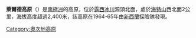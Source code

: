 '''萊爾德高原'''（{{lang-en|Laird Plateau}}）是[[南極洲|南極洲]]的高原，位於[[露西冰川|露西冰川]]源頭北面，處於[[海特山|海特山]]西北面2公里，海拔高度超過2,400米，該高原在1964-65年由[[新西蘭|新西蘭]]探險隊發現。

{{coord|82|0|S|157|0|E|display=title}}

{{DEFAULTSORT:Laird Plateau}}
[[Category:奧次地高原|Category:奧次地高原]]


{{OatesLand-geo-stub}}